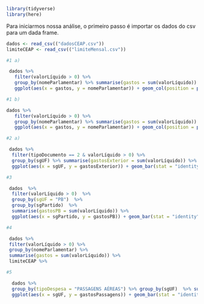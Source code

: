 
```r
library(tidyverse)
library(here)
```
Para iniciarmos nossa análise, o primeiro passo é importar os dados do csv para um dada frame.


```r
dados <- read_csv(("dadosCEAP.csv"))
limiteCEAP <- read_csv(("limiteMensal.csv"))
```

```r
#1 a)

 dados %>%
   filter(valorLíquido > 0) %>%
   group_by(nomeParlamentar) %>% summarise(gastos = sum(valorLíquido)) %>% top_n(15) %>% 
   ggplot(aes(x = gastos, y = nomeParlamentar)) + geom_col(position = position_identity())
```
```r

#1 b)

dados %>%
   filter(valorLíquido > 0) %>%
   group_by(nomeParlamentar) %>% summarise(gastos = sum(valorLíquido)) %>% top_n(-15) %>%
   ggplot(aes(x = gastos, y = nomeParlamentar)) + geom_col(position = position_identity())

```

```r
#2 a)

 dados %>%
  filter(tipoDocumento == 2 & valorLíquido > 0) %>%
  group_by(sgUF) %>% summarise(gastosExterior = sum(valorLíquido)) %>%
  ggplot(aes(x = sgUF, y = gastosExterior)) + geom_bar(stat = "identity")

```

```r
#3

 dados  %>% 
  filter(valorLíquido > 0)  %>%
  group_by(sgUF = "PB")  %>%
  group_by(sgPartido)  %>% 
  summarise(gastosPB = sum(valorLíquido)) %>%
  ggplot(aes(x = sgPartido, y = gastosPB)) + geom_bar(stat = "identity")


```

```r
#4

 dados %>%
 filter(valorLíquido > 0) %>%
 group_by(nomeParlamentar) %>% 
 summarise(gastos = sum(valorLíquido)) %>%
 limiteCEAP %>% 

```

```r
#5

  dados %>% 
  group_by(tipoDespesa = "PASSAGENS AÉREAS") %>% group_by(sgUF)  %>% summarise(gastosPassagens = sum(valorLíquido)) %>%
  ggplot(aes(x = sgUF, y = gastosPassagens)) + geom_bar(stat = "identity")

```

```r


```





